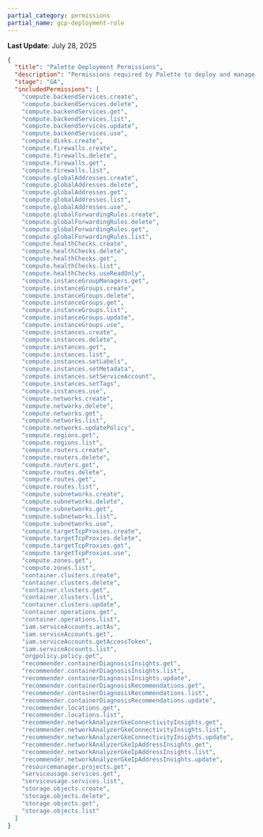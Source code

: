 ```yaml
---
partial_category: permissions
partial_name: gcp-deployment-role
---
```

**Last Update**: July 28, 2025

```json
{
  "title": "Palette Deployment Permissions",
  "description": "Permissions required by Palette to deploy and manage GCP clusters",
  "stage": "GA",
  "includedPermissions": [
    "compute.backendServices.create",
    "compute.backendServices.delete",
    "compute.backendServices.get",
    "compute.backendServices.list",
    "compute.backendServices.update",
    "compute.backendServices.use",
    "compute.disks.create",
    "compute.firewalls.create",
    "compute.firewalls.delete",
    "compute.firewalls.get",
    "compute.firewalls.list",
    "compute.globalAddresses.create",
    "compute.globalAddresses.delete",
    "compute.globalAddresses.get",
    "compute.globalAddresses.list",
    "compute.globalAddresses.use",
    "compute.globalForwardingRules.create",
    "compute.globalForwardingRules.delete",
    "compute.globalForwardingRules.get",
    "compute.globalForwardingRules.list",
    "compute.healthChecks.create",
    "compute.healthChecks.delete",
    "compute.healthChecks.get",
    "compute.healthChecks.list",
    "compute.healthChecks.useReadOnly",
    "compute.instanceGroupManagers.get",
    "compute.instanceGroups.create",
    "compute.instanceGroups.delete",
    "compute.instanceGroups.get",
    "compute.instanceGroups.list",
    "compute.instanceGroups.update",
    "compute.instanceGroups.use",
    "compute.instances.create",
    "compute.instances.delete",
    "compute.instances.get",
    "compute.instances.list",
    "compute.instances.setLabels",
    "compute.instances.setMetadata",
    "compute.instances.setServiceAccount",
    "compute.instances.setTags",
    "compute.instances.use",
    "compute.networks.create",
    "compute.networks.delete",
    "compute.networks.get",
    "compute.networks.list",
    "compute.networks.updatePolicy",
    "compute.regions.get",
    "compute.regions.list",
    "compute.routers.create",
    "compute.routers.delete",
    "compute.routers.get",
    "compute.routes.delete",
    "compute.routes.get",
    "compute.routes.list",
    "compute.subnetworks.create",
    "compute.subnetworks.delete",
    "compute.subnetworks.get",
    "compute.subnetworks.list",
    "compute.subnetworks.use",
    "compute.targetTcpProxies.create",
    "compute.targetTcpProxies.delete",
    "compute.targetTcpProxies.get",
    "compute.targetTcpProxies.use",
    "compute.zones.get",
    "compute.zones.list",
    "container.clusters.create",
    "container.clusters.delete",
    "container.clusters.get",
    "container.clusters.list",
    "container.clusters.update",
    "container.operations.get",
    "container.operations.list",
    "iam.serviceAccounts.actAs",
    "iam.serviceAccounts.get",
    "iam.serviceAccounts.getAccessToken",
    "iam.serviceAccounts.list",
    "orgpolicy.policy.get",
    "recommender.containerDiagnosisInsights.get",
    "recommender.containerDiagnosisInsights.list",
    "recommender.containerDiagnosisInsights.update",
    "recommender.containerDiagnosisRecommendations.get",
    "recommender.containerDiagnosisRecommendations.list",
    "recommender.containerDiagnosisRecommendations.update",
    "recommender.locations.get",
    "recommender.locations.list",
    "recommender.networkAnalyzerGkeConnectivityInsights.get",
    "recommender.networkAnalyzerGkeConnectivityInsights.list",
    "recommender.networkAnalyzerGkeConnectivityInsights.update",
    "recommender.networkAnalyzerGkeIpAddressInsights.get",
    "recommender.networkAnalyzerGkeIpAddressInsights.list",
    "recommender.networkAnalyzerGkeIpAddressInsights.update",
    "resourcemanager.projects.get",
    "serviceusage.services.get",
    "serviceusage.services.list",
    "storage.objects.create",
    "storage.objects.delete",
    "storage.objects.get",
    "storage.objects.list"
  ]
}
```